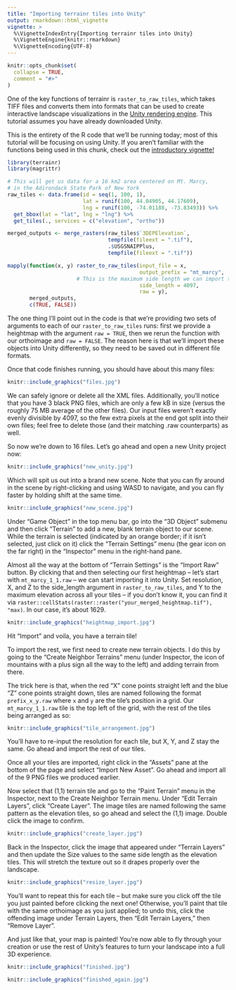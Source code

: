 ```yaml
---
title: "Importing terrainr tiles into Unity"
output: rmarkdown::html_vignette
vignette: >
  %\VignetteIndexEntry{Importing terrainr tiles into Unity}
  %\VignetteEngine{knitr::rmarkdown}
  %\VignetteEncoding{UTF-8}
---
```


```r
knitr::opts_chunk$set(
  collapse = TRUE,
  comment = "#>"
)
```

One of the key functions of terrainr is `raster_to_raw_tiles`, which takes TIFF
files and converts them into formats that can be used to create interactive 
landscape visualizations in the [Unity rendering engine](https://unity.com/). 
This tutorial assumes you have already downloaded Unity.

This is the entirety of the R code that we'll be running today; most of this 
tutorial will be focusing on using Unity. If you aren't familiar with the 
functions being used in this chunk, check out the [introductory vignette!](https://mikemahoney218.github.io/terrainr/articles/overview.html)

```r
library(terrainr)
library(magrittr)

# This will get us data for a 16 km2 area centered on Mt. Marcy,
# in the Adirondack State Park of New York 
raw_tiles <- data.frame(id = seq(1, 100, 1),
                        lat = runif(100, 44.04905, 44.17609), 
                        lng = runif(100, -74.01188, -73.83493)) %>% 
  get_bbox(lat = "lat", lng = "lng") %>% 
  get_tiles(., services = c("elevation", "ortho"))

merged_outputs <- merge_rasters(raw_tiles$`3DEPElevation`, 
                                tempfile(fileext = ".tif"), 
                                .$USGSNAIPPlus, 
                                tempfile(fileext = ".tif"))

mapply(function(x, y) raster_to_raw_tiles(input_file = x, 
                                          output_prefix = "mt_marcy", 
                      # This is the maximum side length we can import to Unity
                                          side_length = 4097, 
                                          raw = y),
       merged_outputs,
       c(TRUE, FALSE))
```

The one thing I'll point out in the code is that we're providing two sets of 
arguments to each of our `raster_to_raw_tiles` runs: first we provide a 
heightmap with the argument `raw = TRUE`, then we rerun the function with our
orthoimage and `raw = FALSE`. The reason here is that we'll import these objects
into Unity differently, so they need to be saved out in different file formats.

Once that code finishes running, you should have about this many files:

```r
knitr::include_graphics("files.jpg")
```

We can safely ignore or delete all the XML files. Additionally, you'll notice 
that you have 3 black PNG files, which are only a few kB in size (versus the 
roughly 75 MB average of the other files). Our input files weren't exactly 
evenly divisible by 4097, so the few extra pixels at the end got split into 
their own files; feel free to delete those (and their matching .raw 
counterparts) as well.

So now we're down to 16 files. Let's go ahead and open a new Unity project now:

```r
knitr::include_graphics("new_unity.jpg")
```

Which will spit us out into a brand new scene. Note that you can fly around in 
the scene by right-clicking and using WASD to navigate, and you can fly faster
by holding shift at the same time.

```r
knitr::include_graphics("new_scene.jpg")
```

Under "Game Object" in the top menu bar, go into the "3D Object" submenu and 
then click "Terrain" to add a new, blank terrain object to our scene. While the
terrain is selected (indicated by an orange border; if it isn't selected, just
click on it) click the "Terrain Settings" menu (the gear icon on the far right) 
in the "Inspector" menu in the right-hand pane.

Almost all the way at the bottom of "Terrain Settings" is the "Import Raw" 
button. By clicking that and then selecting our first heightmap -- let's start
with `mt_marcy_1_1.raw` -- we can start importing it into Unity. Set resolution,
X, and Z to the side_length argument in `raster_to_raw_tiles`, and Y to the 
maximum elevation across all your tiles -- if you don't know it, you can find it
via `raster::cellStats(raster::raster("your_merged_heightmap.tif"), "max)`. In 
our case, it's about 1629.

```r
knitr::include_graphics("heightmap_import.jpg")
```

Hit "Import" and voila, you have a terrain tile! 

To import the rest, we first need to create new terrain objects. I do this by 
going to the "Create Neighbor Terrains" menu (under Inspector, the icon of 
mountains with a plus sign all the way to the left) and adding terrain from 
there.

The trick here is that, when the red "X" cone points straight left and the blue
"Z" cone points straight down, tiles are named following the format 
`prefix_x_y.raw` where `x` and `y` are the tile's position in a grid. Our 
`mt_marcy_1_1.raw` tile is the top left of the grid, with the rest of the tiles
being arranged as so:

```r
knitr::include_graphics("tile_arrangement.jpg")
```

You'll have to re-input the resolution for each tile, but X, Y, and Z stay the 
same. Go ahead and import the rest of our tiles.

Once all your tiles are imported, right click in the "Assets" pane at the bottom
of the page and select "Import New Asset". Go ahead and import all of the 9 PNG
files we produced earlier.

Now select that (1,1) terrain tile and go to the "Paint Terrain" menu in the 
Inspector, next to the Create Neighbor Terrain menu. Under "Edit Terrain 
Layers", click "Create Layer". The image tiles are named following the same 
pattern as the elevation tiles, so go ahead and select the (1,1) image. Double
click the image to confirm.

```r
knitr::include_graphics("create_layer.jpg")
```

Back in the Inspector, click the image that appeared under "Terrain Layers" and 
then update the Size values to the same side length as the elevation tiles. This
will stretch the texture out so it drapes properly over the landscape.

```r
knitr::include_graphics("resize_layer.jpg")
```

You'll want to repeat this for each tile -- but make sure you click off the tile
you just painted before clicking the next one! Otherwise, you'll paint that tile
with the same orthoimage as you just applied; to undo this, click the offending
image under Terrain Layers, then "Edit Terrain Layers," then "Remove Layer".

And just like that, your map is painted! You're now able to fly through your 
creation or use the rest of Unity's features to turn your landscape into a 
full 3D experience.

```r
knitr::include_graphics("finished.jpg")
```

```r
knitr::include_graphics("finished_again.jpg")
```
